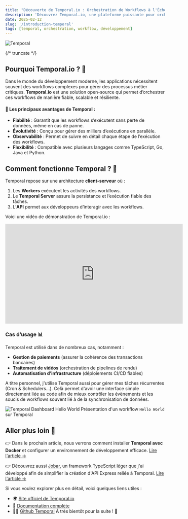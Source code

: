 ```yaml
---
title: "Découverte de Temporal.io : Orchestration de Workflows à l'Échelle"
description: 'Découvrez Temporal.io, une plateforme puissante pour orchestrer des workflows robustes et évolutifs.'
date: 2025-02-12
slug: '/introduction-temporal'
tags: [temporal, orchestration, workflow, développement]
---
```



<HorizontalDisplay />

![Temporal](https://platformatory.io/blog/assets/blog-images/Introduction-to-temporal/temporal_logo.png)

{/* truncate */}

## Pourquoi Temporal.io ? 🚀

Dans le monde du développement moderne, les applications nécessitent souvent des workflows complexes pour gérer des processus métier critiques. **Temporal.io** est une solution open-source qui permet d’orchestrer ces workflows de manière fiable, scalable et résiliente.

#### 📌 Les principaux avantages de Temporal :

-   **Fiabilité** : Garantit que les workflows s’exécutent sans perte de données, même en cas de panne.
-   **Évolutivité** : Conçu pour gérer des milliers d’exécutions en parallèle.
-   **Observabilité** : Permet de suivre en détail chaque étape de l’exécution des workflows.
-   **Flexibilité** : Compatible avec plusieurs langages comme TypeScript, Go, Java et Python.

<ArialInArticle />

## Comment fonctionne Temporal ? 🔄

Temporal repose sur une architecture **client-serveur** où :

1. Les **Workers** exécutent les activités des workflows.
2. Le **Temporal Server** assure la persistance et l’exécution fiable des tâches.
3. L’**API** permet aux développeurs d’interagir avec les workflows.

Voici une vidéo de démonstration de Temporal.io :

<iframe
	width="560"
	height="315"
	src="https://www.youtube.com/embed/dNVmRfWsNkM?si=kpIJXhVWbdc8kZFu"
	title="YouTube video player"
	frameborder="0"
	allow="accelerometer; autoplay; clipboard-write; encrypted-media; gyroscope; picture-in-picture; web-share"
	referrerpolicy="strict-origin-when-cross-origin"
	allowfullscreen
></iframe>

### Cas d’usage 📊

Temporal est utilisé dans de nombreux cas, notamment :

-   **Gestion de paiements** (assurer la cohérence des transactions bancaires)
-   **Traitement de vidéos** (orchestration de pipelines de rendu)
-   **Automatisation d’infrastructure** (déploiements CI/CD fiables)

A titre personnel, j'utilise Temporal aussi pour gérer mes tâches récurrentes (Cron & Schedulers...). Celà permet d'avoir une interface simple directement liée au code afin de mieux contrôler les évènements et les soucis de workflows souvent lié à de la synchronisation de données.

![Temporal Dashboard Hello World](/img/dashboard-workflow-hello-world.png 'Temporal Dashboard Hello World')
Présentation d'un workflow `Hello World` sur Temporal

<ArialInArticle />

## Aller plus loin 🔗

👉 Dans le prochain article, nous verrons comment installer **Temporal avec Docker** et configurer un environnement de développement efficace. [Lire l'article →](/blog/installation-temporal-docker)

👉 Découvrez aussi [Jobar](https://www.npmjs.com/package/jobar), un framework TypeScript léger que j'ai développé afin de simplifier la création d'API Express reliée à Temporal. [Lire l'article →](/blog/introduction-jobar)

Si vous voulez explorer plus en détail, voici quelques liens utiles :

-   🌍 [Site officiel de Temporal.io](https://temporal.io/)
-   📖 [Documentation complète](https://docs.temporal.io/)
-   🧑‍💻 [Github Temporal](https://github.com/temporalio)
    À très bientôt pour la suite ! 🚀
